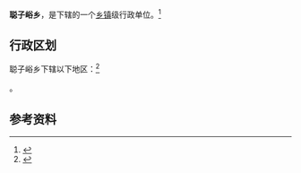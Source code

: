 {{中国乡级行政区|14/04/31/203/000}}

'''聪子峪乡'''，是{{PRC admin/fullname|14/04/31/203/000|3}}下辖的一个[[乡镇|乡镇]]级行政单位。<ref>{{PRC admin/ref sgc|{{PRC admin/parent|14/04/31/203/000}}}}</ref>

== 行政区划 ==

聪子峪乡下辖以下地区：<ref>{{PRC admin/ref sgc|14/04/31/203/000}}</ref>

{{PRC admin/children|14/04/31/203/000}}。

== 参考资料 ==

{{reflist}}

{{行政区划小作品}}
{{PRC admin/navcat|14/04/31/203/000}}